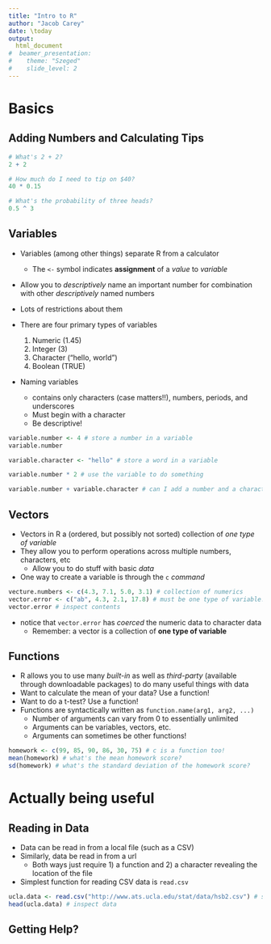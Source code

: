 ```yaml
---
title: "Intro to R"
author: "Jacob Carey"
date: \today
output: 
  html_document
#  beamer_presentation:
#    theme: "Szeged"
#    slide_level: 2
---
```


# Basics

## Adding Numbers and Calculating Tips

```r
# What's 2 + 2?
2 + 2

# How much do I need to tip on $40?
40 * 0.15

# What's the probability of three heads?
0.5 ^ 3
```

## Variables

- Variables (among other things) separate R from a calculator
    - The `<-` symbol indicates **assignment** of a *value* to *variable*
- Allow you to *descriptively* name an important number for combination with other *descriptively* named numbers
- Lots of restrictions about them

- There are four primary types of variables
    1. Numeric (1.45)
    2. Integer (3)
    3. Character ("hello, world")
    4. Boolean (TRUE)

- Naming variables
    - contains only characters (case matters!!), numbers, periods, and underscores
    - Must begin with a character
    - Be descriptive!

```r
variable.number <- 4 # store a number in a variable
variable.number

variable.character <- "hello" # store a word in a variable

variable.number * 2 # use the variable to do something

variable.number + variable.character # can I add a number and a character?
```

## Vectors

- Vectors in R a (ordered, but possibly not sorted) collection of *one type of variable*
- They allow you to perform operations across multiple numbers, characters, etc
    - Allow you to do stuff with basic *data*
- One way to create a variable is through the `c` *command*

```r
vecture.numbers <- c(4.3, 7.1, 5.0, 3.1) # collection of numerics
vector.error <- c("ab", 4.3, 2.1, 17.8) # must be one type of variable!
vector.error # inspect contents
```

- notice that `vector.error` has *coerced* the numeric data to character data
    - Remember: a vector is a collection of **one type of variable**

## Functions

- R allows you to use many *built-in* as well as *third-party* (available through downloadable packages) to do many useful things with data
- Want to calculate the mean of your data? Use a function!
- Want to do a t-test? Use a function!
- Functions are syntactically written as `function.name(arg1, arg2, ...)` 
    - Number of arguments can vary from 0 to essentially unlimited
    - Arguments can be variables, vectors, etc. 
    - Arguments can sometimes be other functions!

```r
homework <- c(99, 85, 90, 86, 30, 75) # c is a function too!
mean(homework) # what's the mean homework score?
sd(homework) # what's the standard deviation of the homework score?
```

# Actually being useful

## Reading in Data

- Data can be read in from a local file (such as a CSV)
- Similarly, data be read in from a url
    - Both ways just require 1) a function and 2) a character revealing the location of the file
- Simplest function for reading CSV data is `read.csv`

```r
ucla.data <- read.csv("http://www.ats.ucla.edu/stat/data/hsb2.csv") # same function for reading local data
head(ucla.data) # inspect data
```

## Getting Help?


